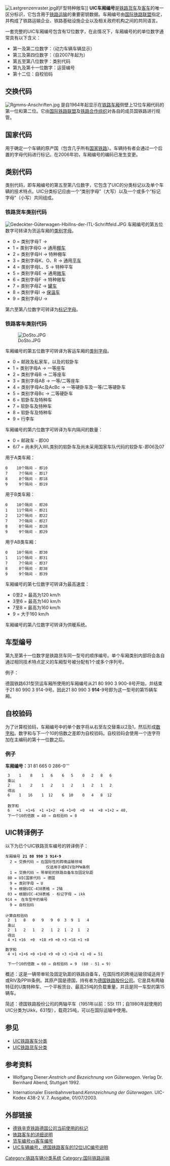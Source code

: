 [[File:Lastgrenzenraster.jpg|thumb]]的F型特种敞车]]
'''UIC车厢编号'''是[[铁路货车|铁路货车]]及[[铁路客车|客车]]的唯一区分标识，它包含用于[[铁路运输|铁路运输]]的重要密钥数据。车厢编号由[[国际铁路联盟|国际铁路联盟]]指定，并构成了铁路运输企业、铁路基础设施企业以及相关政府机构之间的共同语言。

一套完整的UIC车厢编号包含有12位数字，在此情况下，车厢编号的的单位数字通常具有以下含义：
*第一及第二位数字：{{link-de|铁路车辆交换程序代码|Kode für das Austauschverfahren}}（动力车辆车辆显示{{link-de|UIC牵引车辆代码|UIC-Kennzeichnung der Triebfahrzeuge|型号代码}}）
*第三及第四位数字：{{link-de|铁路车辆持有人代码|Kode für das Eigentumsmerkmal}}（自2007年起为{{link-de|UIC国家代码|UIC-Ländercode}}）
*第五至第八位数字：类别代码
*第九及第十一位数字：运营编号
*第十二位：自校验码

==交换代码==
[[File:Rgmms-Anschriften.jpg|thumb]]
{{link-de|铁路车辆交换程序代码|Kode für das Austauschverfahren|交换代码}}是自1964年起显示在[[铁路车辆|铁路车厢]]侧壁上12位车厢代码的第一位和第二位。它由[[国际铁路联盟|国际铁路联盟]]及[[铁路合作组织|铁路合作组织]]对各自的成员国铁路进行规管。

==国家代码==
{{link-de|铁路车辆持有人代码|Kode für das Eigentumsmerkmal|国家代码}}用于确定一个车辆的原产国（包含几乎所有[[国家铁路|国家铁路]]）。车辆持有者会通过一个后置的字母代码进行标记。在2006年初，车厢编号的编码已发生变更。

==类别代码==
类别代码，即车厢编号的第五至第八位数字，它包含了UIC的分类标记以及单个车辆的技术特点。UIC分类标记应由一个“类别字母”（大写）以及一个或多个“标记字母”（小写）共同组成。

===铁路货车类别代码===
[[File:Gedeckter-Güterwagen-Hbillns-der-ITL-Schriftfeld.JPG|thumb]]
车厢编号的第五位数字可转译为货运车厢的[[UIC铁路货车分类#类别字母|类别字母]]。

*0 = 类别字母T → {{link-de|可开顶式车厢|Wagen mit öffnungsfähigem Dach|可开顶式货车}}
*1 = 类别字母G → 通用[[棚车|棚车]]
*2 = 类别字母H → 特种棚车
*3 = 类别字母K、O、R → 通用[[平车|平车]]
*4 = 类别字母L、S → 特种平车
*5 = 类别字母E → 通用[[敞车|敞车]]
*6 = 类别字母F → 特种敞车
*7 = 类别字母Z → [[罐车|罐车]]
*8 = 类别字母I → [[保温车|保温车]]
*9 = 类别字母U → {{link-de|U型特种车厢|Sonderwagen (Güterwagen der Gattung U)|特种车}}

第六至第八位数字可转译为[[UIC铁路货车分类#标记字母|标记字母]]。

===铁路客车类别代码===
[[File:DoSto.JPG|thumb]]
;车厢编号的第五位数字可转译为客运车厢的[[UIC铁路客车分类#类别字母|类别字母]]。
*0 = 邮政及私家车，以及{{link-de|国际卧铺车公司|Compagnie Internationale des Wagons-Lits|CIWLT}}的软卧车
*1 = 类别字母A → 一等座车
*2 = 类别字母B → 二等座车
*3 = 类别字母AB → 一等/二等座车
*4 = 类别字母Ac及AcBc → 一等硬卧车及一等/二等硬卧车
*5 = 类别字母Bc → 二等硬卧车
*6 = 软卧车及特种车
*7 = 软卧车及特种车
*8 = 软卧车及特种车
*9 = 行李车

;车厢编号的第六位数字可转译为车内隔间的数量：
*0 = 邮政车 - 即00
*6/7 = 尚未列入WL类别的软卧车及尚未采用国家车队代码的软卧车-即06及07

用于A类车厢：
 0    10个隔间 - 即10
 7     7个隔间 - 即17
 8     8个隔间 - 即18
 9     9个隔间 - 即19

用于B类车厢：
 0    10个隔间 - 即20
 1    11个隔间 - 即21
 2    12个隔间 - 即22
 7     7个隔间 - 即27
 8     8个隔间 - 即28
 9     9个隔间 - 即29

用于AB类车厢：
 0    10个隔间 - 即30
 1    11个隔间 - 即31
 7     7个隔间 - 即37
 8     8个隔间 - 即38
 9     9个隔间 - 即39

;车厢编号的第七位数字可转译为最高速度：
*0至2 = 最高为120 km/h
*3至6 = 最高为140 km/h
*7至8 = 最高为160 km/h
*9 = 大于160 km/h

;车厢编号的第八位数字可转译为供暖系统。

==车型编号==
第九至第十一位数字是铁路货车同一型号的顺序编号。单个车厢类别内部将会各自通过相同技术特点定义的车厢型号被分配有1个或多个序列号。

例子：

德国铁路631型货运车厢所使用的车厢编号从21 80 990 3 900-8号开始，并结束于21 80 990 3 914-9号。因此21 80 990 3 '''914'''-9号即为这一型号的第15辆车厢。

==自校验码==
为了计算校验码，车厢编号中的单个数字将从右至左交替乘以2及1，然后形成[[数字和|数字和]]。数字和与下一个10的倍数之差即为自校验码。自校验码会使用一个连字符加在主编码的第十一位数之后。

=== 例子 ===
'''车厢编号：'''31 81 665 0 286-0'''
  3    1    8    1   6    6   5    0   2   8   6
  乘以
  2    1    2    1   2    1   2    1   2   1   2
  得出
  6    1   16    1  12    6  10    0   4   8  12
 
  数字和
  6   +1  +1+6  +1 +1+2  +6 +1+0  +0  +4  +8 +1+2 = 40, 
  下一个10的倍数 = 40 → 自校验码 = 0

==UIC转译例子==
以下为已个UIC铁路货车编号的转译例子：

 车厢编号 '''21 80 990 3 914-9''' 
   2 = 交换代码 → 在国际性的跨境运输领域
                   仅适用于{{link-en|国际车厢条例|International Wagon Regulations|RIV}}或RIV及PPW条例
   1 = 交换代码 → 带单轮的铁路自备车及固定轨距
  80 = UIC国家代码 → 德国
   9 = 类别字母 → U
   9 = 根据UIC-438表格 → 2轴
  03 = 根据UIC-438表格 - 标记字母 → ikk
 914 = 	在车型中的编号
   9 = 自校验码
 
 计算自校验码
  2  1   8   0   9   9  0  3  9  1   4
  乘以 
  2  1   2   1   2   1  2  1  2  1   2
  得出
  4 +1 +16  +0  +18 +9 +0 +3 +18 +1 +8  
  
 数字和
  4 +1 +1+6 +0 +1+8 +9 +0 +3 +1+8 +1 +8 = 51
  
  下一个10的倍数 = 60 → 自校验码 = 9  (60 - 51 = 9)

概述：这是一辆带单轮及固定轨距的铁路自备车，在国际性的跨境运输领域适用于{{link-en|国际车厢条例|International Wagon Regulations|RIV}}或RIV及PPW条例。其原产国是德国，持有者为[[德国铁路股份公司|德国铁路股份公司]]。它是具有两轴特征的U类特种车、一个平板货台、最高25吨的负载重量，并且是同一车型的第15辆车。

简述：德国铁路股份公司的两轴平车（1951年以前：SSt 111；自1980年起使用的UIC分类为Uikk，631型），载荷25吨，可以在国际运输中使用。

==参见==
* [[UIC铁路客车分类|UIC铁路客车分类]]
* [[UIC铁路货车分类|UIC铁路货车分类]]

== 参考资料 ==
* {{de}}Wolfgang Diener:''Anstrich und Bezeichnung von Güterwagen''. Verlag Dr. Bernhard Abend, Stuttgart 1992.
* {{de}}Internationaler Eisenbahnverband:'' Kennzeichnung der Güterwagen''. UIC-Kodex 438-2 V. 7. Ausgabe, 01/07/2003.

== 外部链接 ==
*[http://www.stinnes-freight-logistics.de/gueterwagenkatalog/deutsch/nomenklatur.html 德铁辛克铁路德国公司当前使用的标记]{{Wayback|url=http://www.stinnes-freight-logistics.de/gueterwagenkatalog/deutsch/nomenklatur.html |date=20070928082347 }}
*[https://web.archive.org/web/20081019033735/http://www.reisezug-wagen.de/Gattungs-und_Kennbuchstaben.htm 铁路客车的详细说明]
*[http://www.fktt-module.de/de/node/274 货车编号vs客车编号] {{Wayback|url=http://www.fktt-module.de/de/node/274 |date=20210414172948 }}
*[http://www.hobby-modelleisenbahn.de/ UIC车辆编号，德国铁路客车的12位UIC编号说明] {{Wayback|url=http://www.hobby-modelleisenbahn.de/ |date=20210420012107 }}

[[Category:铁路车辆分类系统|Category:铁路车辆分类系统]]
[[Category:国际铁路运输|Category:国际铁路运输]]